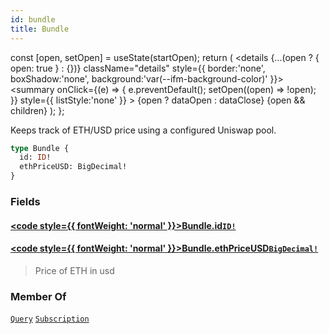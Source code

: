 ```yaml
---
id: bundle
title: Bundle
---
```









  const [open, setOpen] = useState(startOpen);
  return (
    <details {...(open ? { open: true } : {})} className="details" style={{ border:'none', boxShadow:'none', background:'var(--ifm-background-color)' }}>
      <summary
        onClick={(e) => {
          e.preventDefault();
          setOpen((open) => !open);
        }}
        style={{ listStyle:'none' }}
      >
      {open ? dataOpen : dataClose}
      </summary>
      {open && children}
    </details>
  );
};








 Keeps track of ETH/USD price using a configured Uniswap pool. 


```graphql
type Bundle {
  id: ID!
  ethPriceUSD: BigDecimal!
}
```




### Fields

#### [<code style={{ fontWeight: 'normal' }}>Bundle.<b>id</b></code>](#)<Bullet />[`ID!`](/docs/subgraph-generated/types/scalars/id)  
> 
> 
> 
> 

#### [<code style={{ fontWeight: 'normal' }}>Bundle.<b>ethPriceUSD</b></code>](#)<Bullet />[`BigDecimal!`](/docs/subgraph-generated/types/scalars/big-decimal)  
> 
> 
>  Price of ETH in usd 
> 





### Member Of

[`Query`](/docs/subgraph-generated/types/objects/query)  <Badge class="badge badge--secondary" text="object"/><Bullet />[`Subscription`](/docs/subgraph-generated/types/objects/subscription)  <Badge class="badge badge--secondary" text="object"/>

